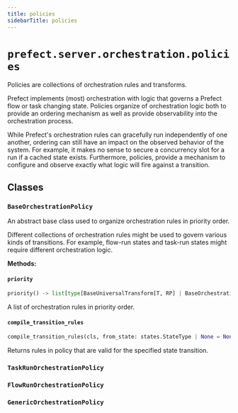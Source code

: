 ```yaml
---
title: policies
sidebarTitle: policies
---
```


# `prefect.server.orchestration.policies`



Policies are collections of orchestration rules and transforms.

Prefect implements (most) orchestration with logic that governs a Prefect flow or task
changing state. Policies organize of orchestration logic both to provide an ordering
mechanism as well as provide observability into the orchestration process.

While Prefect's orchestration rules can gracefully run independently of one another, ordering can still have an impact on
the observed behavior of the system. For example, it makes no sense to secure a
concurrency slot for a run if a cached state exists. Furthermore, policies, provide a
mechanism to configure and observe exactly what logic will fire against a transition.


## Classes

### `BaseOrchestrationPolicy` <sup><a href="https://github.com/prefecthq/prefect/blob/main/src/prefect/server/orchestration/policies.py#L30"><Icon icon="github" size="14" /></a></sup>


An abstract base class used to organize orchestration rules in priority order.

Different collections of orchestration rules might be used to govern various kinds
of transitions. For example, flow-run states and task-run states might require
different orchestration logic.


**Methods:**

#### `priority` <sup><a href="https://github.com/prefecthq/prefect/blob/main/src/prefect/server/orchestration/policies.py#L41"><Icon icon="github" size="14" /></a></sup>

```python
priority() -> list[type[BaseUniversalTransform[T, RP] | BaseOrchestrationRule[T, RP]]]
```

A list of orchestration rules in priority order.


#### `compile_transition_rules` <sup><a href="https://github.com/prefecthq/prefect/blob/main/src/prefect/server/orchestration/policies.py#L51"><Icon icon="github" size="14" /></a></sup>

```python
compile_transition_rules(cls, from_state: states.StateType | None = None, to_state: states.StateType | None = None) -> list[type[BaseUniversalTransform[T, RP] | BaseOrchestrationRule[T, RP]]]
```

Returns rules in policy that are valid for the specified state transition.


### `TaskRunOrchestrationPolicy` <sup><a href="https://github.com/prefecthq/prefect/blob/main/src/prefect/server/orchestration/policies.py#L69"><Icon icon="github" size="14" /></a></sup>

### `FlowRunOrchestrationPolicy` <sup><a href="https://github.com/prefecthq/prefect/blob/main/src/prefect/server/orchestration/policies.py#L75"><Icon icon="github" size="14" /></a></sup>

### `GenericOrchestrationPolicy` <sup><a href="https://github.com/prefecthq/prefect/blob/main/src/prefect/server/orchestration/policies.py#L81"><Icon icon="github" size="14" /></a></sup>
